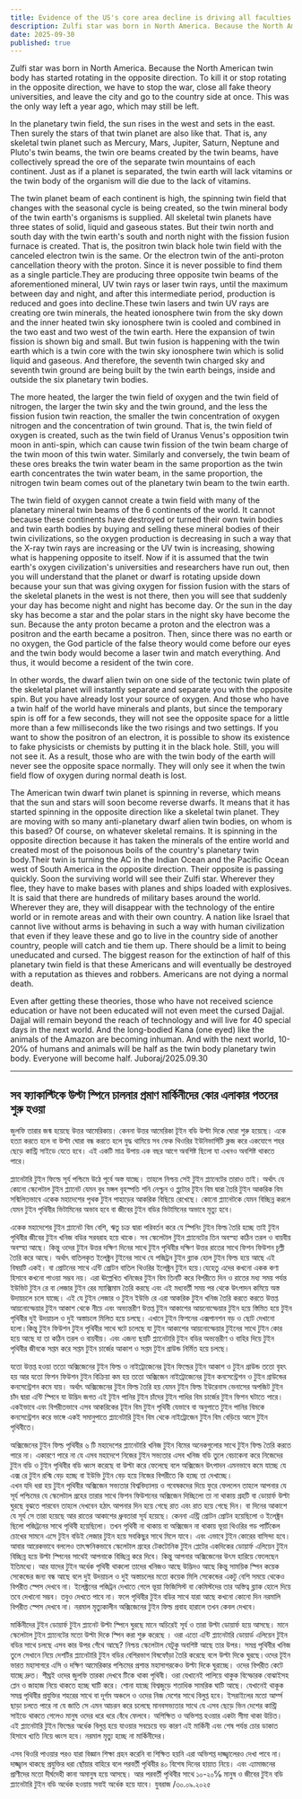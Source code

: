 ```yaml
---
title: Evidence of the US's core area decline is driving all faculties into reverse spin
description: Zulfi star was born in North America. Because the North American twin body has started rotating in the opposite direction. To kill it or stop rotating in the opposite direction, we have to stop the war, close all fake theory universities, and leave the city and go to the country side at once.
date: 2025-09-30
published: true
---
```


Zulfi star was born in North America. Because the North American twin body has started rotating in the opposite direction. To kill it or stop rotating in the opposite direction, we have to stop the war, close all fake theory universities, and leave the city and go to the country side at once. This was the only way left a year ago, which may still be left.

In the planetary twin field, the sun rises in the west and sets in the east. Then surely the stars of that twin planet are also like that. That is, any skeletal twin planet such as Mercury, Mars, Jupiter, Saturn, Neptune and Pluto's twin beams, the twin ore beams created by the twin beams, have collectively spread the ore of the separate twin mountains of each continent. Just as if a planet is separated, the twin earth will lack vitamins or the twin body of the organism will die due to the lack of vitamins.

The twin planet beam of each continent is high, the spinning twin field that changes with the seasonal cycle is being created, so the twin mineral body of the twin earth's organisms is supplied. All skeletal twin planets have three states of solid, liquid and gaseous states. But their twin north and south day with the twin earth's south and north night with the fission fusion furnace is created. That is, the positron twin black hole twin field with the canceled electron twin is the same. Or the electron twin of the anti-proton cancellation theory with the proton. Since it is never possible to find them as a single particle.They are producing three opposite twin beams of the aforementioned mineral, UV twin rays or laser twin rays, until the maximum between day and night, and after this intermediate period, production is reduced and goes into decline.These twin lasers and twin UV rays are creating ore twin minerals, the heated ionosphere twin from the sky down and the inner heated twin sky ionosphere twin is cooled and combined in the two east and two west of the twin earth. Here the expansion of twin fission is shown big and small. But twin fusion is happening with the twin earth which is a twin core with the twin sky ionosphere twin which is solid liquid and gaseous. And therefore, the seventh twin charged sky and seventh twin ground are being built by the twin earth beings, inside and outside the six planetary twin bodies.

The more heated, the larger the twin field of oxygen and the twin field of nitrogen, the larger the twin sky and the twin ground, and the less the fission fusion twin reaction, the smaller the twin concentration of oxygen nitrogen and the concentration of twin ground.
That is, the twin field of oxygen is created, such as the twin field of Uranus Venus's opposition twin moon in anti-spin, which can cause twin fission of the twin beam charge of the twin moon of this twin water. Similarly and conversely, the twin beam of these ores breaks the twin water beam in the same proportion as the twin earth concentrates the twin water beam, in the same proportion, the nitrogen twin beam comes out of the planetary twin beam to the twin earth.

The twin field of oxygen cannot create a twin field with many of the planetary mineral twin beams of the 6 continents of the world. It cannot because these continents have destroyed or turned their own twin bodies and twin earth bodies by buying and selling these mineral bodies of their twin civilizations, so the oxygen production is decreasing in such a way that the X-ray twin rays are increasing or the UV twin is increasing, showing what is happening opposite to itself.
Now if it is assumed that the twin earth's oxygen civilization's universities and researchers have run out, then you will understand that the planet or dwarf is rotating upside down because your sun that was giving oxygen for fission fusion with the stars of the skeletal planets in the west is not there, then you will see that suddenly your day has become night and night has become day. Or the sun in the day sky has become a star and the polar stars in the night sky have become the sun. Because the anty proton became a proton and the electron was a positron and the earth became a positron. Then, since there was no earth or no oxygen, the God particle of the false theory would come before our eyes and the twin body would become a laser twin and match everything. And thus, it would become a resident of the twin core.

In other words, the dwarf alien twin on one side of the tectonic twin plate of the skeletal planet will instantly separate and separate you with the opposite spin. But you have already lost your source of oxygen. And those who have a twin half of the world have minerals and plants, but since the temporary spin is off for a few seconds, they will not see the opposite space for a little more than a few milliseconds like the two risings and two settings. If you want to show the positron of an electron, it is possible to show its existence to fake physicists or chemists by putting it in the black hole. Still, you will not see it. As a result, those who are with the twin body of the earth will never see the opposite space normally. They will only see it when the twin field flow of oxygen during normal death is lost.

The American twin dwarf twin planet is spinning in reverse, which means that the sun and stars will soon become reverse dwarfs. It means that it has started spinning in the opposite direction like a skeletal twin planet. They are moving with so many anti-planetary dwarf alien twin bodies, on whom is this based? Of course, on whatever skeletal remains. It is spinning in the opposite direction because it has taken the minerals of the entire world and created most of the poisonous boils of the country's planetary twin body.Their twin is turning the AC in the Indian Ocean and the Pacific Ocean west of South America in the opposite direction. Their opposite is passing quickly. Soon the surviving world will see their Zulfi star. Wherever they flee, they have to make bases with planes and ships loaded with explosives. It is said that there are hundreds of military bases around the world. Wherever they are, they will disappear with the technology of the entire world or in remote areas and with their own country. A nation like Israel that cannot live without arms is behaving in such a way with human civilization that even if they leave these and go to live in the country side of another country, people will catch and tie them up. There should be a limit to being uneducated and cursed. The biggest reason for the extinction of half of this planetary twin field is that these Americans and will eventually be destroyed with a reputation as thieves and robbers. Americans are not dying  a normal death.

Even after getting these theories, those who have not received science education or have not been educated will not even meet the cursed Dajjal. Dajjal will remain beyond the reach of technology and will live for 40 special days in the next world. And the long-bodied Kana (one eyed) like the animals of the Amazon are becoming inhuman. And with the next world, 10-20℅ of humans and animals will be half as the twin body planetary twin body. Everyone will become half.
Juboraj/2025.09.30

---

## সব ফ‍্যাকাল্টিকে উল্টা স্পিনে চালনার প্রমাণ মার্কিনীদের কোর এলাকার পতনের শুরু হওয়া

জুলফি তারার জন্ম হয়েছে উত্তর আমেরিকায়। কেননা উত্তর আমেরিকা টূইন বডি উল্টা দিকে ঘোরা শুরু হয়েছে। একে হত‍্যা করতে হলে বা উল্টা ঘোরা বন্ধ করতে হলে যুদ্ধ থামিয়ে সব ফেক থিওরির ইউনিভার্সিটি ক্লজ করে একযোগে শহর ছেড়ে কান্ট্রি সাইডে যেতে হবে। এই একটি মাত্র  উপায় এক বছর আগে অবশিষ্ট ছিলো যা এখনও অবশিষ্ট থাকতে পারে।   

প্ল‍্যানেটারি টুইন ফিল্ডে সূর্য পশ্চিমে উঠে পূর্বে অস্ত যাচ্ছে। তাহলে নিশ্চয় সেই টুইন প্ল‍্যানেটের তারাও তাই। অর্থাৎ যে কোনো স্কেলেটাল টুইন প্ল‍্যানেট যেমন বুধ মঙ্গল বৃহস্পতি শনি নেপ্চুন ও প্লুটোর টুইন বিম দ্বারা তৈরি টুইন আকরিক বিম সন্মিলিতভাবে   একেক মহাদেশের পৃথক টুইন পাহাড়ের আকরিক বিছিয়ে রেখেছে। কোনো প্ল‍্যানেটকে যেমন বিচ্ছিন্ন করলে যেমন টুইন পৃথিবীর ভিটামিনের অভাব হবে বা জীবের টুইন বডির ভিটামিনের অভাবে মৃত‍্যু হবে। 

একেক মহাদেশের টুইন প্ল‍্যানেট বিম বেশি, ঋতু চক্র দ্বারা পরিবর্তন করে যে স্পিনিং টুইন ফিল্ড তৈরি হচ্ছে তাই টুইন পৃথিবীর জীবের টুইন খনিজ বডির সরবরাহ হয়ে থাকে। সব স্কেলেটাল টুইন প্ল‍্যানেটের তিন অবস্হা কঠিন তরল ও বায়বীয় অবস্হা আছে। কিন্তু ওদের টুইন উত্তর দক্ষিণ দিনের সাথে টুইন পৃথিবীর দক্ষিণ উত্তর রাতের সাথে  ফিশন ফিউশন চূল্লী তৈরি করে আছে। অর্থাৎ    বাতিলকৃত ইলেক্ট্রন টুইনের সাথে যে পজিট্রন টুইন ব্ল‍্যাক হোল টুইন ফিল্ড হয়ে আছে এই বিষয়টি একই। বা প্রোটনের সাথে এন্টি প্রোটন বাতিল থিওরির ইলেক্ট্রন টুইন হয়ে।যেহেতু এদের কখনো একক কণা হিসাবে কখনো পাওয়া সম্ভব নয়। এরা ঊল্লেখিত খনিজের টুইন বিম তিনটি করে বিপরীতে দিন ও রাতের মধ‍্য সময় পর্যন্ত ইউভিট টুইন রে বা লেজার টুইন রের ম‍্যাক্সিমাম তৈরি করছে এবং এই মধ‍্যবর্তী সময় পর থেকে উৎপাদন কমিয়ে অস্ত উদায়চলে চলে যাচ্ছে।  এই যে টুইন লেজার ও টুইন ইউভি রে এরা আকরিক টুইন খনিজ তৈরি করতে করতে উত্তপ্ত আয়নোস্ফেয়ার টুইন আকাশ থেকে নীচে এবং অভ‍্যন্তরীণ উত্তপ্ত টুইন আকাশের  আয়নোস্ফেয়ার টুইন হয়ে স্তিমিত হয়ে টুইন পৃথিবীর দুই উদয়াচল ও দুই অস্তাচলে মিলিত হয়ে চলছে। এখানে টুইন ফিশনের এক্সপানশন বড় ও ছোট দেখানো হলো।কিন্তু টুইন ফিউশন টুইন পৃথিবীর সাথে ঘটে চলেছে যা টুইন আকাশের আয়নোস্ফেয়ার টুইনের সাথে টুইন কোর হয়ে আছে যা তা কঠিন তরল ও বায়বীয়। এবং এজন‍্য ছয়টি প্ল‍্যানেটারি টুইন বডির অভ‍্যন্তরীণ ও বাহির দিয়ে টুইন পৃথিবীর জীবকে সপ্তম করে সপ্তম  টুইন চার্জের আকাশ ও সপ্তম টুইন গ্রাউন্ড নির্মিত হয়ে চলছে। 

যতো উত্তপ্ত হওয়া ততো অক্সিজেনের টুইন ফিল্ড ও নাইট্রোজেনের টূইন ফিল্ডের টুইন আকাশ ও টুইন গ্রাউন্ড ততো বৃহৎ হয় আর যতো ফিশন ফিউশন টুইন বিক্রিয়া কম হয় ততো অক্সিজেন নাইট্রোজেনের টুইন কনসেন্ট্রেশন ও টুইন গ্রাউন্ডের কনসেন্ট্রেশন কমে যায়। 
অর্থাৎ অক্সিজেনের টুইন ফিল্ড তৈরি হয় যেমন টুইন ফিল্ড ইউরেনাস ভেনাসের অপজিট টুইন চাঁদ দ্বারা এন্টি স্পিনে যা উদ্ভিদ জগত এই টুইন পানির টুইন চাঁদের টুইন পাধির বিম চার্জের টুইন ফিশন ঘটাতে পারে। একইভাবে এবং বিপরীতভাবে এসব আকরিকের টূইন বিম টুইন পৃথিবী যেভাবে বা অনুপাতে টুইন পানির বিমকে কনসেন্ট্রেশন করে ভাঙ্গে একই সমানুপাতে প্ল‍্যানেটারি টুইন বিম থেকে নাইট্রোজেন টুইন বিম বেড়িয়ে আসে টুইন পৃথিবীতে। 

অক্সিজেনের টুইন ফিল্ড পৃথিবীর ৬ টি মহাদেশের প্ল‍্যানেটারি খনিজ টুইন বিমের অনেকগুলোর সাথে টুইন ফিল্ড তৈরি করতে পারে না। একারণে পারে না যে এসব মহাদেশে নিজের টুইন সভ‍্যতার এসব খনিজ বডি তুলে বেচাকেনা করে নিজেদের টুইন বডি ও টুইন পৃথিবীর বডি ধ্বংস করেছে বা উল্টা করে ফেলেছে বলে অক্সিজেন উৎপাদন এমনভাবে কমে যাচ্ছে যে এক্স রে টুইন রশ্মি বেড় হচ্ছে বা ইউভি টুইন বেড় হয়ে  নিজের বিপরীতে কি হচ্ছে তা দেখাচ্ছে।  
 এখন যদি ধরা হয় টুইন পৃথিবীর অক্সিজেন সভ‍্যতার বিশ্ববিদ্যালয় ও গবেষকদের দিয়ে ফুরে ফেললেন তাহলে আপনার যে সূর্য পশ্চিমের যে স্কেলেটাল গ্রহের তারার সাথে ফিশন ফিউশনের অক্সিজেন দিচ্ছিলো তা না থাকায় গ্রহটি বা ডোয়ার্ফ উল্টা ঘুরছে বুঝতে পারবেন তাহলে দেখবেন হঠাৎ আপনার দিন হয়ে গেছে রাত এবং রাত হয়ে গেছে দিন। বা দিনের আকাশে যে সূর্য সে তারা হয়েছে আর রাতের আকাশের ধ্রুবতারা সূর্য হয়েছে। কেননা এন্ট্রি প্রোটন প্রোটন হয়েছিলো ও ইলেক্ট্রন ছিলো পজিট্রনের সাথে পৃথিবী হয়েছিলো। তখন পৃথিবী না থাকায় বা অক্সিজেন না থাকায় ভূয়া থিওরির গড পার্টিকেল চোখের সামনে এসে টুইন বডিই লেজার টুইন হয়ে সবকিছুর সাথে মিলে যাবে। এবং এভাবে টুইন কোরের বাসিন্দা হবে। 
আবার আরেকভাবে বললেও তাৎক্ষনিকভাবে স্কেলেটাল গ্রহের টেকটোনিক টুইন প্লেটের একদিকের ডোয়ার্ফ  এলিয়েন টুইন বিচ্ছিন্ন হয়ে উল্টা স্পিনের সাথেই আপনাকে বিচ্ছিন্ন করে দিবে। কিন্তু আপনার অক্সিজেনের উৎস হারিয়ে ফেলেছেন ইতিমধ‍্যে। আর যাদের টুইন অর্ধেক পৃথিবী থাকলো তাদের খনিজও আছে উদ্ভিদও আছে কিন্তু সাময়িক স্পিন কয়েক সেকেন্ডের জন‍্য বন্ধ আছে বলে দুই উদয়াচল ও দুই অস্তাচলের মতো কয়েক মিলি সেকেন্ডের একটু বেশি সময়ে থেকেও বিপরীত স্পেস দেখবে না। ইলেক্ট্রনের পজিট্রন দেখাতে গেলে ভূয়া ফিজিসিস্ট বা কেমিস্টদের তার অস্তিত্ব ব্ল‍্যাক হোলে দিয়ে তবে দেখানো সম্ভব। তবুও দেখতে পাবে না। ফলে পৃথিবীর টুইন বডির সাথে যারা আছে কখনো কোনো দিন নরমালি বিপরীত স্পেস দেখবে না। নরমাল মৃত‍্যুকালীন অক্সিজেনের টুইন ফিল্ড প্রবাহ হারালে তখন কেবল দেখবে। 

মার্কিনীদের টুইন ডোয়ার্ফ টুইন প্ল‍্যানেট উল্টা স্পিনে ঘুরছে মানে অচিরেই সূর্য ও তারা উল্টা ডোয়ার্ফ হয়ে আসছে। মানে স্কেলেটাল টুইন প্ল‍্যানেটের মতো উল্টা দিকে স্পিন করা শুরু করেছে । ওরা এতো এন্টি প্ল‍্যানেটারি ডোয়ার্ড এলিয়েন টুইন বডির সাথে চলছে এসব কার উপর গেঁথে আছে? নিশ্চয় স্কেলেটাল যেটূকু অবশিষ্ট আছে তার উপর। সমগ্র পৃথিবীর খনিজ তুলে সেখানে নিয়ে দেশটির প্ল‍্যানেটারি টুইন বডির বেশিরভাগ বিষফোঁড়া তৈরি করেছে বলে উল্টা দিকে ঘুরছে।ওদের টূইন ভারত মহাসাগরে এসি ও দক্ষিণ আমেরিকার  পশ্চিমের প্রশান্ত মহাসাগরকেও উল্টা দিকে ঘুরাচ্ছে। ওদের বিপরীত কেটে যাচ্ছে দ্রুত। শীঘ্রই ওদের  জুলফি তারকা দেখবে টিকে থাকা পৃথিবী। ওরা যেখানেই পালিয়ে থাকুক বিস্ফোরক বোঝাইসহ প্লেন ও জাহাজ নিয়ে থাকতে হচ্ছে ঘাটি করে। শোনা যাচ্ছে বিশ্বজুড়ে শতাধিক সামরিক ঘাটি আছে। যেখানেই থাকূক সমগ্র পৃথিবীর প্রযুক্তির শহরের সাথে বা দূর্গম অঞ্চলে ও ওদের নিজ দেশের সাথে বিলুপ্ত হবে। ইসরাইলের মতো আর্ম্স ছাড়া চলতে পারে না যে জাতি সে এমন আচরন করে চলেছে মানবসভ‍্যতার সাথে যে এসব ছেড়ে ভিন দেশের কান্ট্রি সাইডে থাকতে গেলেও মানুষ ওদের ধরে ধরে বেঁধে ফেলবে। অশিক্ষিত ও অভিশপ্ত হওয়ার একটা সীমা থাকা উচিত। এই প্ল‍্যানেটারি টুইন ফিল্ডের অর্ধেক বিলুপ্ত হয়ে যাওয়ার সবচেয়ে বড় কারণ এই মার্কিনী এবং শেষ পর্যন্ত চোর ডাকাত হিসাবে খ‍্যতি নিয়ে ধ্বংস হবে। নরমাল মৃত‍্যু হচ্ছে না মার্কিনীদের। 

এসব থিওরি পাওয়ার পরও যারা বিজ্ঞান শিক্ষা গ্রহন করেনি বা শিক্ষিত হয়নি এরা অভিশপ্ত দাজ্জ্বালেরও দেখা পাবে না। দাজ্জ্বাল থাকছে প্রযুক্তির ধরা ছোঁয়ার বাহিরে বলে পরবর্তী পৃথিবীর ৪০ বিশেষ দিনের হায়াত নিয়ে। এবং এ‍্যামাজনের প্রাণীদের মতো দীর্ঘদেহী কানা অমানুষ হয়ে আসছে। আর পরবর্তী পৃথিবীর সাথে ১০-২০℅ মানুষ ও জীবের টুইন বডি প্ল‍্যানেটারি টুইন বডি অর্ধেক হওয়ায় সবাই অর্ধেক হয়ে যাবে। 
যুবরাজ /৩০.০৯.২০২৫
